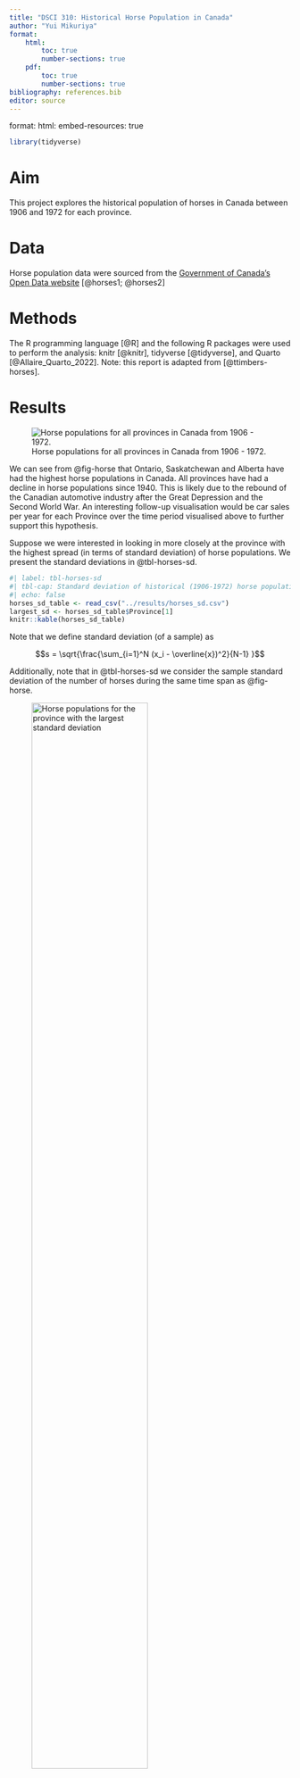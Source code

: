 ```yaml
---
title: "DSCI 310: Historical Horse Population in Canada"
author: "Yui Mikuriya"
format: 
    html:
        toc: true
        number-sections: true
    pdf:
        toc: true
        number-sections: true
bibliography: references.bib
editor: source
---
```

format:
  html:
    embed-resources: true

```r
library(tidyverse)
```

# Aim

This project explores the historical population of horses in Canada 
between 1906 and 1972 for each province.

# Data

Horse population data were sourced from the 
[Government of Canada's Open Data website](http://open.canada.ca/en/open-data) 
[@horses1; @horses2]

# Methods

The R programming language [@R] and the following R packages were used to perform the analysis: knitr  [@knitr], tidyverse [@tidyverse], and Quarto [@Allaire_Quarto_2022]. Note: this report is adapted from [@ttimbers-horses].

# Results

![Horse populations for all provinces in Canada from 1906 - 1972.](../results/horse_pops_plot.png){#fig-horse}

We can see from @fig-horse that Ontario, Saskatchewan and Alberta 
have had the highest horse populations in Canada. 
All provinces have had a decline in horse populations since 1940. 
This is likely due to the rebound of the Canadian automotive industry 
after the Great Depression and the Second World War. 
An interesting follow-up visualisation would be car sales per year 
for each Province over the time period visualised above 
to further support this hypothesis.

Suppose we were interested in looking in more closely at the province 
with the highest spread (in terms of standard deviation) of horse populations. 
We present the standard deviations in @tbl-horses-sd.

```r
#| label: tbl-horses-sd
#| tbl-cap: Standard deviation of historical (1906-1972) horse populations for each Canadian province.
#| echo: false
horses_sd_table <- read_csv("../results/horses_sd.csv")
largest_sd <- horses_sd_table$Province[1]
knitr::kable(horses_sd_table)
```

Note that we define standard deviation (of a sample) as

$$s = \sqrt{\frac{\sum_{i=1}^N (x_i - \overline{x})^2}{N-1} }$$

Additionally, note that in @tbl-horses-sd we consider the sample standard deviation of the number of horses during the same time span as @fig-horse.

![Horse populations for the province with the largest standard deviation](../results/horse_pop_plot_largest_sd.png){#fig-horse-pop-largest-sd width=70%}

In @fig-horse-pop-largest-sd we zoom in and look at the province of `{r} largest_sd` which had the largest spread of values in terms of standard deviation.

# References